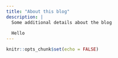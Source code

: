 ```yaml
---
title: "About this blog"
description: |
  Some additional details about the blog
  
  Hello
---
```


```r
knitr::opts_chunk$set(echo = FALSE)
```
